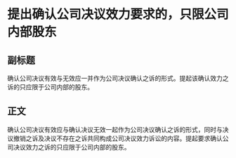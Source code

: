 # 提出确认公司决议效力要求的，只限公司内部股东
## 副标题
确认公司决议有效与无效应一并作为公司决议确认之诉的形式。提起该确认效力之诉的只应限于公司内部的股东。
## 正文
确认公司决议有效应与确认决议无效一起作为公司决议确认之诉的形式，同时与决议撤销之诉及决议不存在之诉共同构成公司决议效力诉讼的内容。提起要求确认公司决议效力之诉的只应限于公司内部的股东。